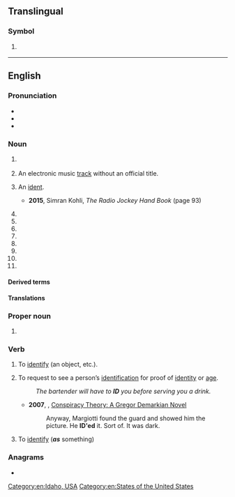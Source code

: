 {{also|Appendix:Variations of "id"}}
{{character info|🆔}}
==Translingual==
{{emojibox|🆔}}

===Symbol===
{{mul-symbol}}

# {{ISO 3166|1|2|Indonesia}}
#: {{syn|mul|IDN|qq1={{w|ISO 3166-1 alpha-3|alpha-3}}}}

----

==English==

===Pronunciation===
* {{IPA|en|/aɪˈdiː/}}
* {{audio|en|LL-Q1860 (eng)-Vealhurl-ID.wav|Audio (UK)}}
* {{rhymes|en|iː|s=2}}

===Noun===
{{en-noun|~}}

# {{abbreviation of|en|[[identification]] / [[identity]] [[document]]}}
#: {{ux|en|Show me your '''ID'''.}}
# {{lb|en|music}} An electronic music [[track]] without an official title.
# {{lb|en|radio|television}} An [[ident]].
#* '''2015''', Simran Kohli, ''The Radio Jockey Hand Book'' (page 93)
#*: {{quote|en|If not done at the top of the hour, however, the station '''ID''' should come at the next possible break in the programme.}}
# {{abbreviation of|en|identifier}}
# {{initialism of|en|intellectual disability}}
# {{initialism of|en|intelligent design}}
# {{initialism of|en|industrial design}}
# {{initialism of|en|inside diameter}}
# {{initialism of|en|inner diameter}}
# {{initialism of|en|internal diameter}}
# {{initialism of|en|industry discount}}

====Derived terms====
{{der3|en|caller ID|ID card|IDer|UID|user ID}}

====Translations====
{{trans-see|identification or identity documentation|ID card}}

===Proper noun===
{{en-proper noun}}

# {{abbreviation of|en|Idaho}}

===Verb===
{{en-verb|pres_3sg2=ID's|pres_ptc2=ID'ing|past2=ID'ed|past3=ID'd}}

# {{lb|en|transitive}} To [[identify]] (an object, etc.).
#: {{ux|en|Police have been unable to '''ID''' the body found in the river.}}
# {{lb|en|transitive}} To request to see a person’s [[identification]] for proof of [[identity]] or [[age]].
#: ''The bartender will have to '''ID''' you before serving you a drink.''
#* '''2007''', {{w|Jane Haddam}}, [https://books.google.com/books?id=zWvJLaK7teMC&pg=PA348&dq=%22he+ID%27ed%22&hl=en&sa=X&ved=0ahUKEwjl6sWGz5fMAhVPymMKHYI9Af84ChDoAQhEMAc#v=onepage&q=%22he%20ID'ed%22&f=false Conspiracy Theory: A Gregor Demarkian Novel]
#*: Anyway, Margiotti found the guard and showed him the picture. He '''ID'ed''' it. Sort of. It was dark.
# {{lb|en|intransitive}} To [[identify]] ('''''as''''' something)
#: {{ux|en|I have one black grandfather, but I don't '''ID''' as mixed}}

===Anagrams===
* {{anagrams|en|a=di|DI|Di|dI|di|di-}}

[[Category:en:Idaho, USA]]
[[Category:en:States of the United States]]